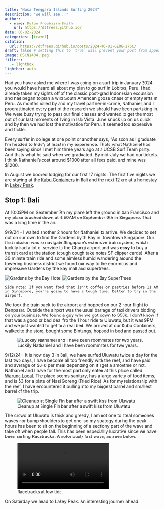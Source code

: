 ```yaml
---
title: "Nusa Tenggara Islands Surfing 2024"
description: "we will see..."
author:
  - name: Dylan Freebairn-Smith
    url: https://dtfrees.github.io/
date: 06-02-2024
categories: [travel] 
citation:
  url: https://dtfrees.github.io/posts/2024-06-01-GEOG-176C/
draft: false # setting this to `true` will prevent your post from appearing on your listing page until you're ready!
image: DSCN1404.jpeg
filters:
   - lightbox
lightbox: auto
---
```


Had you have asked me where I was going on a surf trip in January 2024 you would have heard all about my plan to go surf in Lobitos, Peru. I had already taken my sights off of the classic post-grad Indonesian excursion and had began to plan a wild South American goose chase of empty lefts in Peru. As months rolled by and my travel partner-in-crime, Nathaniel, and I procrastinated every part of the research we should have been partaking in. We were busy trying to pass our final classes and wanted to get the most out of our last moments of living in Isla Vista. June snuck up on us quick and by then we had lost the motivation for Peru. It seemed too expensive and fickle.

Every surfer in college at one point or another says, "As soon as I graduate I'm headed to Indo"; at least in my experience. Thats what Nathaniel had been saying since I met him three years ago at a UCSB Surf Team party. And thats what he said when we graduated. By mid-July we had our tickets. I think Nathaniel's cost around \$1000 after all fees paid, and mine was \$1200.

In August we booked lodging for our first 17 nights. The first five nights we are staying at the [Kubu Containers](https://www.booking.com/hotel/id/kubu-container.html?aid=318615&label=New_English_EN_CA%3A_California_23537601625-oZDzm33GH6aIUa0SqqPZ0AS640819000230%3Apl%3Ata%3Ap1%3Ap2%3Aac%3Aap%3Aneg&sid=12c92e471d51a1684c8bdaf6acc0e65a&dest_id=325689;dest_type=city;dist=0;group_adults=2;group_children=0;hapos=1;hpos=1;no_rooms=1;req_adults=2;req_children=0;room1=A%2CA;sb_price_type=total;sr_order=popularity;srepoch=1725692105;srpvid=c47b309e2e0005ea;type=total;ucfs=1&) in Bali and the next 12 are at a homestay in [Lakey Peak](https://www.booking.com/hotel/id/danny-juljol-homestay-kabupaten-dompu.html).

## **Stop 1: Bali**

At 10:05PM on September 7th my plane left the ground in San Francisco and my plane touched down at 4:50AM on September 9th in Singapore. That was a long time in the air.

9/9/24 – I waited another 2 hours for Nathaniel to arrive. We decided to set out on our own to find the Gardens by th Bay in Downtown Singapore. Our first mission was to navigate Singapore's extensive train system, which luckily had a lot of service to the Changi airport and was **easy** to buy a transit card at the station (cough cough take notes SF clipper cards). After a 30 minute train ride and some aimless humid wandering around the towering business district we found our way to the enormous and impressive Gardens by the Bay mall and supertrees.

::: {layout="[1, 1]"}
![Gardens by the Bay Hotel](DSCN1388.jpeg){group="Singapore"}
![Gardens by the Bay SuperTrees](DSCN1386.jpeg){group="Singapore"}
:::
`Side note: If you want food that isn't coffee or pastries before 11 AM in Singapore, you're going to have a tough time. Better to try in the airport.`

We took the train back to the airport and hopped on our 2 hour flight to Denpasar. Outside the airport was the usual barrage of taxi drivers bidding on your business. We found a guy who we got down to 350k. I don't know if that was a good or bad deal fro the 1 hour ride to Uluwatu, but it was 9PM and we just wanted to get to a real bed.  We arrived at our Kubu Containers, walked to the store, bought some Bintangs, hopped in bed and passed out.

![Luckily Nathaniel and I have been roommates for two years.](IMG_1589.jpg)

9/12/24 – It is now day 3 in Bali, we have surfed Uluwatu twice a day for the last two days, I have become all too friendly with the reef, and have paid and average of \$3-6 per meal depending on if I get a smoothie or not. Nathaniel and I have for the most part only eaten at this place called [Warung Local.](https://www.instagram.com/warunglocal/) The place seems sanitary, has a large variety of food items, and is \$3 for a plate of Nasi Goreng (Fried Rice). As for my relationship with the reef, I have encountered it pulling into my biggest barrel and smallest barrel of the trip.

![Cleanup at Single Fin bar after a swift kiss from Uluwatu](lime.jpeg)

The crowd at Uluwatu is thick and greedy, I am not one to steal someones waves nor bump shoulders to get one, so my strategy during the peak hours has been to sit on the beginning of a sectiony part of the wave and take off when people fall. This has been especiallly lucrative since we have been surfing Racetracks. A notoriously fast wave, as seen below.

![Racetracks at low tide.](DSCN1403.mov)


On Saturday we head to Lakey Peak.  An interesting journey ahead